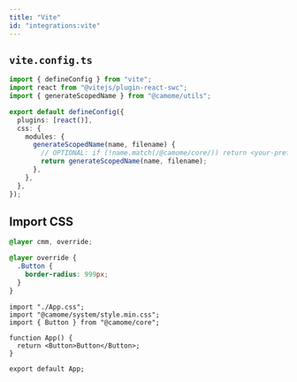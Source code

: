 ```yaml
---
title: "Vite"
id: "integrations:vite"
---
```


## `vite.config.ts`

```ts:vite.config.ts
import { defineConfig } from "vite";
import react from "@vitejs/plugin-react-swc";
import { generateScopedName } from "@camome/utils";

export default defineConfig({
  plugins: [react()],
  css: {
    modules: {
      generateScopedName(name, filename) {
        // OPTIONAL: if (!name.match(/@camome/core/)) return <your-preference>
        return generateScopedName(name, filename);
      },
    },
  },
});
```

## Import CSS

```css:App.css
@layer cmm, override;

@layer override {
  .Button {
    border-radius: 999px;
  }
}
```

```tsx:App.tsx
import "./App.css";
import "@camome/system/style.min.css";
import { Button } from "@camome/core";

function App() {
  return <Button>Button</Button>;
}

export default App;
```
